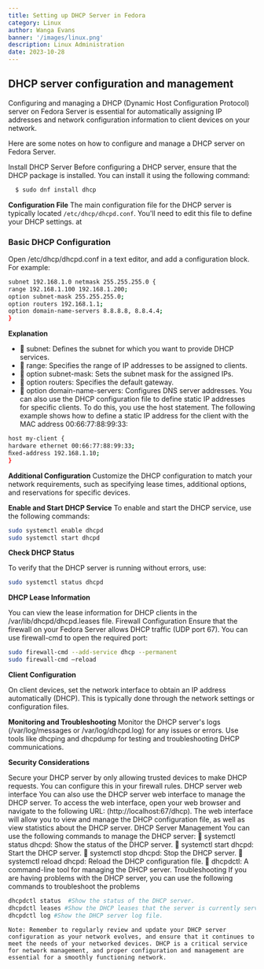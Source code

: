 ```yaml
---
title: Setting up DHCP Server in Fedora
category: Linux
author: Wanga Evans
banner: '/images/linux.png'
description: Linux Administration
date: 2023-10-28
---
```


## DHCP server configuration and management

Configuring and managing a DHCP (Dynamic Host Configuration Protocol) server on Fedora
Server is essential for automatically assigning IP addresses and network configuration
information to client devices on your network.

Here are some notes on how to configure and
manage a DHCP server on Fedora Server.

Install DHCP Server
Before configuring a DHCP server, ensure that the DHCP package is installed. You can install
it using the following command:

```bash
  $ sudo dnf install dhcp
```

**Configuration File**
The main configuration file for the DHCP server is typically located
`/etc/dhcp/dhcpd.conf`. You'll need to edit this file to define your DHCP settings.
at

### Basic DHCP Configuration

Open /etc/dhcp/dhcpd.conf in a text editor, and add a configuration block. For example:

```sh
subnet 192.168.1.0 netmask 255.255.255.0 {
range 192.168.1.100 192.168.1.200;
option subnet-mask 255.255.255.0;
option routers 192.168.1.1;
option domain-name-servers 8.8.8.8, 8.8.4.4;
}
```

**Explanation**

-  subnet: Defines the subnet for which you want to provide DHCP services.
-  range: Specifies the range of IP addresses to be assigned to clients.
-  option subnet-mask: Sets the subnet mask for the assigned IPs.
-  option routers: Specifies the default gateway.
-  option domain-name-servers: Configures DNS server addresses.
  You can also use the DHCP configuration file to define static IP addresses for specific clients.
  To do this, you use the host statement. The following example shows how to define a static IP
  address for the client with the MAC address 00:66:77:88:99:33:

```sh
host my-client {
hardware ethernet 00:66:77:88:99:33;
ﬁxed-address 192.168.1.10;
}
```

**Additional Configuration**
Customize the DHCP configuration to match your network requirements, such as specifying
lease times, additional options, and reservations for specific devices.

**Enable and Start DHCP Service**
To enable and start the DHCP service, use the following commands:

```bash
sudo systemctl enable dhcpd
sudo systemctl start dhcpd
```

**Check DHCP Status**

To verify that the DHCP server is running without errors, use:

```bash
sudo systemctl status dhcpd

```

**DHCP Lease Information**

You can view the lease information for DHCP clients in the /var/lib/dhcpd/dhcpd.leases file.
Firewall Configuration
Ensure that the firewall on your Fedora Server allows DHCP traffic (UDP port 67). You can
use firewall-cmd to open the required port:

```bash
sudo firewall-cmd --add-service dhcp --permanent
sudo firewall-cmd –reload
```

**Client Configuration**

On client devices, set the network interface to obtain an IP address automatically (DHCP). This
is typically done through the network settings or configuration files.

**Monitoring and Troubleshooting**
Monitor the DHCP server's logs (/var/log/messages or /var/log/dhcpd.log) for any issues or
errors. Use tools like dhcping and dhcpdump for testing and troubleshooting DHCP
communications.

**Security Considerations**

Secure your DHCP server by only allowing trusted devices to make DHCP requests. You can
configure this in your firewall rules.
DHCP server web interface
You can also use the DHCP server web interface to manage the DHCP server. To access the
web interface, open your web browser and navigate to the following URL:
(http://localhost:67/dhcp). The web interface will allow you to view and manage the DHCP
configuration file, as well as view statistics about the DHCP server.
DHCP Server Management
You can use the following commands to manage the DHCP server:
 systemctl status dhcpd: Show the status of the DHCP server.
 systemctl start dhcpd: Start the DHCP server.
 systemctl stop dhcpd: Stop the DHCP server.
 systemctl reload dhcpd: Reload the DHCP configuration file.
 dhcpdctl: A command-line tool for managing the DHCP server.
Troubleshooting
If you are having problems with the DHCP server, you can use the following commands to
troubleshoot the problems

```bash
dhcpdctl status  #Show the status of the DHCP server.
dhcpdctl leases #Show the DHCP leases that the server is currently serving.
dhcpdctl log #Show the DHCP server log file.
```

`Note: Remember to regularly review and update your DHCP server configuration as your
network evolves, and ensure that it continues to meet the needs of your networked devices.
DHCP is a critical service for network management, and proper configuration and
management are essential for a smoothly functioning network.`

